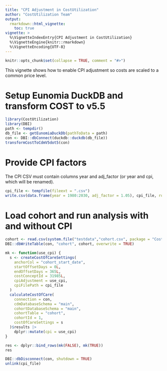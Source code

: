 ```yaml
---
title: "CPI Adjustment in CostUtilization"
author: "CostUtilization Team"
output:
  rmarkdown::html_vignette:
    toc: true
vignette: >
  %\VignetteIndexEntry{CPI Adjustment in CostUtilization}
  %\VignetteEngine{knitr::rmarkdown}
  %\VignetteEncoding{UTF-8}
---
```


```r
knitr::opts_chunk$set(collapse = TRUE, comment = "#>")
```

This vignette shows how to enable CPI adjustment so costs are scaled to a common price level.

# Setup Eunomia DuckDB and transform COST to v5.5

```r
library(CostUtilization)
library(DBI)
path <- tempdir()
db_file <- getEunomiaDuckDb(pathToData = path)
con <- DBI::dbConnect(duckdb::duckdb(db_file))
transformCostToCdmV5dot5(con)
```

# Provide CPI factors

The CPI CSV must contain columns year and adj_factor (or year and cpi, which will be renamed).

```r
cpi_file <- tempfile(fileext = ".csv")
write.csv(data.frame(year = 1980:2030, adj_factor = 1.05), cpi_file, row.names = FALSE)
```

# Load cohort and run analysis with and without CPI

```r
cohort <- read.csv(system.file("testdata","cohort.csv", package = "CostUtilization"))
DBI::dbWriteTable(con, "cohort", cohort, overwrite = TRUE)

mk <- function(use_cpi) {
  s <- createCostOfCareSettings(
    anchorCol = "cohort_start_date",
    startOffsetDays = 0L,
    endOffsetDays = 365L,
    costConceptId = 31985L,
    cpiAdjustment = use_cpi,
    cpiFilePath = cpi_file
  )
  calculateCostOfCare(
    connection = con,
    cdmDatabaseSchema = "main",
    cohortDatabaseSchema = "main",
    cohortTable = "cohort",
    cohortId = 1,
    costOfCareSettings = s
  )$results |>
    dplyr::mutate(cpi = use_cpi)
}

res <- dplyr::bind_rows(mk(FALSE), mk(TRUE))
res
```

```r
DBI::dbDisconnect(con, shutdown = TRUE)
unlink(cpi_file)
```
